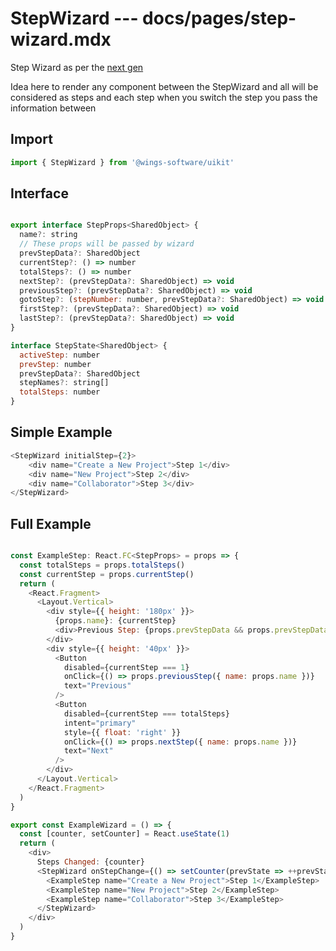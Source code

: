 # StepWizard --- docs/pages/step-wizard.mdx


Step Wizard as per the [next gen](https://harness.atlassian.net/wiki/spaces/UI/pages/683737840/Step+Wizard)

Idea here to render any component between the StepWizard and all will be considered as steps and each step when you switch the step you pass the information between

## Import

```js
import { StepWizard } from '@wings-software/uikit'
```

## Interface

```js

export interface StepProps<SharedObject> {
  name?: string
  // These props will be passed by wizard
  prevStepData?: SharedObject
  currentStep?: () => number
  totalSteps?: () => number
  nextStep?: (prevStepData?: SharedObject) => void
  previousStep?: (prevStepData?: SharedObject) => void
  gotoStep?: (stepNumber: number, prevStepData?: SharedObject) => void
  firstStep?: (prevStepData?: SharedObject) => void
  lastStep?: (prevStepData?: SharedObject) => void
}

interface StepState<SharedObject> {
  activeStep: number
  prevStep: number
  prevStepData?: SharedObject
  stepNames?: string[]
  totalSteps: number
}
```

## Simple Example

```js live=true
<StepWizard initialStep={2}>
    <div name="Create a New Project">Step 1</div>
    <div name="New Project">Step 2</div>
    <div name="Collaborator">Step 3</div>
</StepWizard>
```


## Full Example

<ExampleWizard />

```js

const ExampleStep: React.FC<StepProps> = props => {
  const totalSteps = props.totalSteps()
  const currentStep = props.currentStep()
  return (
    <React.Fragment>
      <Layout.Vertical>
        <div style={{ height: '180px' }}>
          {props.name}: {currentStep}
          <div>Previous Step: {props.prevStepData && props.prevStepData.name}</div>
        </div>
        <div style={{ height: '40px' }}>
          <Button
            disabled={currentStep === 1}
            onClick={() => props.previousStep({ name: props.name })}
            text="Previous"
          />
          <Button
            disabled={currentStep === totalSteps}
            intent="primary"
            style={{ float: 'right' }}
            onClick={() => props.nextStep({ name: props.name })}
            text="Next"
          />
        </div>
      </Layout.Vertical>
    </React.Fragment>
  )
}

export const ExampleWizard = () => {
  const [counter, setCounter] = React.useState(1)
  return (
    <div>
      Steps Changed: {counter}
      <StepWizard onStepChange={() => setCounter(prevState => ++prevState)}>
        <ExampleStep name="Create a New Project">Step 1</ExampleStep>
        <ExampleStep name="New Project">Step 2</ExampleStep>
        <ExampleStep name="Collaborator">Step 3</ExampleStep>
      </StepWizard>
    </div>
  )
}



```